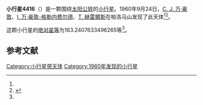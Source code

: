 {{Infobox planet
| bgcolour = #FFFFC0
| name = 4416 Ramses
| symbol = 
| image = 
| caption = 
| discovery = yes
| discovery_ref = 
| discoverer = [[C._J._万·豪敦|C. J. 万·豪敦]]、[[I._万·豪敦-格勒内费尔德|I. 万·豪敦-格勒内费尔德]]、[[T._赫雷爾斯|T. 赫雷爾斯]]
| discovery_site = [[帕洛马山|帕洛马山]] 
| discovered = 1960年9月24日
| designations = yes
| mp_name = 
| named_after = 
| alt_names = 4530 P-L/ 1979 TP1 / 1981 EX47
| mp_category = [[主带小行星|主带小行星]]
| orbit_ref = <ref name="a">[http://ssd.jpl.nasa.gov/sbdb.cgi?sstr=4416 4416 Ramses] {{Wayback|url=http://ssd.jpl.nasa.gov/sbdb.cgi?sstr=4416 |date=20201124005150 }}，小行星數據庫瀏覽器（JPL Small-Body Database Browser）－[[美国国家航空航天局|美国国家航空航天局]]喷气推进实验室</ref>
| epoch = 2456400.5 (2013年4月18日更新)
| aphelion = {{convert|2.524522847508434|AU|km|3|abbr=on|lk=out}}
| perihelion = {{convert|1.782754524580133|AU|km|3|abbr=on}}
| semimajor = {{convert|2.153638686044284|AU|km|3|abbr=on}}
| eccentricity = 0.172212806
| period = 1154.403654 [[日|日]]<br />3.16[[儒略年|儒略年]]
| avg_speed = 
| inclination = 1.175867937076008
| asc_node = 208.4528408958402
| mean_anomaly = 
| arg_peri = 163.2407633496265
| satellites = 
| physical_characteristics = yes
| dimensions = 
| mass = 
| density = 
| surface_grav = 
| escape_velocity = 
| sidereal_day = 
| axial_tilt = 
| pole_ecliptic_lat = 
| pole_ecliptic_lon = 
| albedo = 
| temperatures= 
| temp_name1 = 
| mean_temp_1 = 
| max_temp_1 = 
| temp_name2 = 
| max_temp_2 = 
| spectral_type = 
| abs_magnitude = 163.2407633496265
}}

'''小行星4416'''（{{lang-en|4416 Ramses}}）是一颗围绕[[太阳|太阳]][[公转|公转]]的[[小行星|小行星]]。1960年9月24日，[[C._J._万·豪敦|C. J. 万·豪敦]]、[[I._万·豪敦-格勒内费尔德|I. 万·豪敦-格勒内费尔德]]、[[T._赫雷爾斯|T. 赫雷爾斯]]在帕洛马山发现了此天体<ref name="a" /><ref>{{cite news|title=小行星列表|url=http://cfa-www.harvard.edu/iau/lists/NumberedMPs.txt|accessdate=2013-07-08|newspaper=哈佛大学|archive-date=2008-05-17|archive-url=https://web.archive.org/web/20080517010638/http://cfa-www.harvard.edu/iau/lists/NumberedMPs.txt|dead-url=no}}</ref>。

这颗小行星的[[绝对星等|绝对星等]]为163.2407633496265等<ref name="a" />。

==参考文献==
{{reflist}}
{{Minor Planet Number|[[小行星4415|小行星4415]]|[[小行星4417|小行星4417]]}}

{{小天体}}

[[Category:小行星带天体|Category:小行星带天体]]
[[Category:1960年发现的小行星|Category:1960年发现的小行星]]

{{asteroid-stub}}